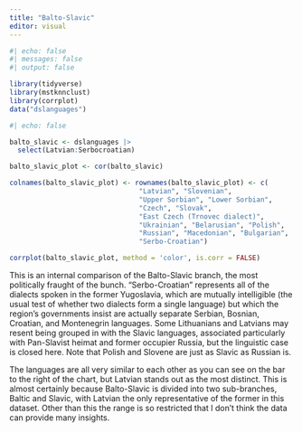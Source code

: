 ```yaml
---
title: "Balto-Slavic"
editor: visual
---
```


```r
#| echo: false
#| messages: false
#| output: false

library(tidyverse)
library(mstknnclust)
library(corrplot)
data("dslanguages")
```

```r
#| echo: false

balto_slavic <- dslanguages |>
  select(Latvian:Serbocroatian)

balto_slavic_plot <- cor(balto_slavic)

colnames(balto_slavic_plot) <- rownames(balto_slavic_plot) <- c(
                                "Latvian", "Slovenian", 
                                "Upper Sorbian", "Lower Sorbian", 
                                "Czech", "Slovak", 
                                "East Czech (Trnovec dialect)",
                                "Ukrainian", "Belarusian", "Polish",
                                "Russian", "Macedonian", "Bulgarian",
                                "Serbo-Croatian")

corrplot(balto_slavic_plot, method = 'color', is.corr = FALSE)
```



This is an internal comparison of the Balto-Slavic branch, the most politically fraught of the bunch.  "Serbo-Croatian" represents all of the dialects spoken in the former Yugoslavia, which are mutually intelligible (the usual test of whether two dialects form a single language) but which the region's governments insist are actually separate Serbian, Bosnian, Croatian, and Montenegrin languages. Some Lithuanians and Latvians may resent being grouped in with the Slavic languages, associated particularly with Pan-Slavist heimat and former occupier Russia, but the linguistic case is closed here.  Note that Polish and Slovene are just as Slavic as Russian is.

The languages are all very similar to each other as you can see on the bar to the right of the chart, but Latvian stands out as the most distinct.  This is almost certainly because Balto-Slavic is divided into two sub-branches, Baltic and Slavic, with Latvian the only representative of the former in this dataset.  Other than this the range is so restricted that I don't think the data can provide many insights.